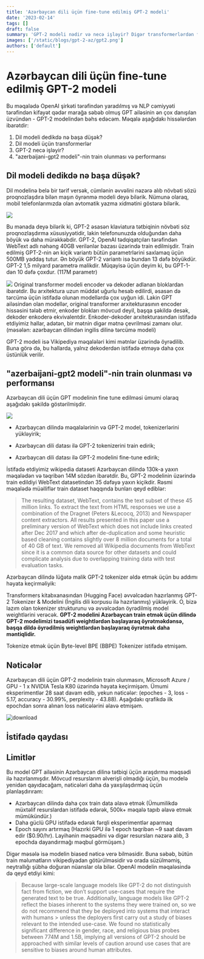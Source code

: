 ```yaml
---
title: 'Azərbaycan dili üçün fine-tune edilmiş GPT-2 modeli'
date: '2023-02-14'
tags: []
draft: false
summary: 'GPT-2 modeli nədir və necə işləyir? Digər transformerlərdən fərqi nədir? Performansı necədir? azerbaijani-gpt2 modeli'
images: ['/static/blogs/gpt-2-az/gpt2.png']
authors: ['default']
---
```


# Azərbaycan dili üçün fine-tune edilmiş GPT-2 modeli

Bu məqalədə OpenAI şirkəti tərəfindən yaradılmış və NLP cəmiyyəti tərəfindən kifayət qədər marağa səbəb olmuş GPT ailəsinin ən çox danışılan üzvündən - GPT-2 modelindən bəhs edəcəm.
Məqalə aşağıdakı hissələrdən ibarətdir:

1. Dil modeli dedikdə nə başa düşək?
2. Dil modeli üçün transformerlər
4. GPT-2 necə işləyir?
5. "azerbaijani-gpt2 modeli"-nin train olunması və performansı

## Dil modeli dedikdə nə başa düşək?

Dil modelinə belə bir tərif versək, cümlənin əvvəlini nəzərə alıb növbəti sözü proqnozlaşdıra bilən maşın öyrənmə modeli deyə bilərik. Nümunə olaraq, mobil telefonlarımızda olan avtomatik yazma xidmətini göstərə bilərik.

![](https://1.bp.blogspot.com/-Oz-oMYfar8I/WSW90Jo866I/AAAAAAAAB1k/GO-9rpbpTcMhsfy3edD3lgcjXlLlTQjlwCLcB/s1600/image6.gif)

Bu mənada deyə bilərik ki, GPT-2 əsasən klaviatura tətbiqinin növbəti söz proqnozlaşdırma xüsusiyyətidir, lakin telefonunuzda olduğundan daha böyük və daha mürəkkəbdir. 
GPT-2, OpenAI tədqiqatçıları tərəfindən WebText adlı nəhəng 40GB verilənlər bazası üzərində train edilmişdir. Train edilmiş GPT-2-nin ən kiçik variantı bütün parametrlərini saxlamaq üçün 500MB yaddaş tutur. Ən böyük GPT-2 variantı isə bundan 13 dəfə böyükdür.
GPT-2 1,5 milyard parametrə malikdir. Müqayisə üçün deyim ki, bu GPT-1-dən 10 dəfə çoxdur. (117M parametr)

![](https://jalammar.github.io/images/gpt2/gpt2-sizes-hyperparameters-3.png)
Original transformer modeli encoder və dekoder adlanan bloklardan ibarətdir. Bu arxitektura uzun müddət uğurlu hesab edilirdi, əsasən də tərcümə üçün istifadə olunan modellərdə çox uyğun idi. Lakin GPT ailəsindən olan modellər, original transformer arxitekturasının encoder hissəsini tələb etmir, enkoder blokları mövcud deyil, başqa şəkildə desək, dekoder enkoderə ekvivalentdir.
Enkoder-dekoder arxitekturasından istifadə etdiyimiz hallar, adətən, bir mətnin digər mətnə çevrilməsi zamanı olur.(məsələn: azərbaycan dilindən ingilis dilinə tərcümə modeli)

GPT-2 modeli isə Vikipediya məqalələri kimi mətnlər üzərində öyrədilib. Buna görə də, bu hallarda, yalnız dekoderdən istifadə etməyə daha çox üstünlük verilir.

## "azerbaijani-gpt2 modeli"-nin train olunması və performansı

Azərbaycan dili üçün GPT modelinin fine tune edilməsi ümumi olaraq aşağıdakı şəkildə göstərilmişdir.

![](https://user-images.githubusercontent.com/31247506/218794844-dddeb35c-c1c4-4615-987b-e50ecb94bc0f.png)

* Azərbaycan dilində məqalələrinin və GPT-2 model, tokenizerlərini yükləyirik;

* Azərbaycan dili datası ilə GPT-2 tokenizerini train edirik;

* Azərbaycan dili datası ilə GPT-2 modelini fine-tune edirik;

İstifadə etdiyimiz wikipedia dataseti Azərbaycan dilində 130k-a yaxın məqalədən və təqribən 14M sözdən ibarətdir. Bu, GPT-2 modelinin üzərində train edildiyi WebText datasetindən 35 dəfəyə yaxın kiçikdir. Rəsmi məqalədə müəlliflər train dataset haqqında bunları qeyd ediblər:

>The resulting dataset, WebText, contains the text subset of these 45 million links. To extract the text from HTML responses we use a combination of the Dragnet (Peters &Lecocq, 2013) and Newspaper content extractors. All results presented in this paper use a preliminary version of WebText which does not include links created after Dec 2017 and which after de-duplication and some heuristic based cleaning contains slightly over 8 million documents for a total of 40 GB of text. We removed all Wikipedia documents from WebText since it is a common data source for other datasets and could complicate analysis due to overlapping training data with test evaluation tasks.

Azərbaycan dilində lüğətə malik GPT-2 tokenizer əldə etmək üçün bu addımı həyata keçirməliyik:

Transformers kitabxanasından (Hugging Face) əvvəlcədən hazırlanmış GPT-2 Tokenizer & Modelini (İngilis dili korpusu ilə hazırlanmış) yükləyirik. O, bizə lazım olan tokenizer strukturunu və əvvəlcədən öyrədilmiş model weightlərini verəcək. __GPT-2 modelini Azərbaycan train etmək üçün dilində GPT-2 modelimizi təsadüfi weightlərdən başlayaraq öyrətməkdənsə, başqa dildə öyrədilmiş weightlərdən başlayaraq öyrətmək daha məntiqlidir.__

Tokenize etmək üçün Byte-level BPE (BBPE) Tokenizer istifadə etmişəm.

## Nəticələr

Azərbaycan dili üçün GPT-2 modelinin train olunmasını, Microsoft Azure / GPU - 1 x NVIDIA Tesla K80 üzərində həyata keçirmişəm. Ümumi eksperimentlər 28 saat davam edib,  yekun nəticələr: (epoches - 3, loss -  5.17, accuracy - 30.99%, perplexity - 43.88). Aşağıdakı qrafikdə ilk epochdan sonra alınan loss nəticələrini əlavə etmişəm.

![download](https://user-images.githubusercontent.com/31247506/218971166-d7adf015-9d38-44cd-bfa7-893af1c18b2b.jpeg)

## İstifadə qaydası

## Limitlər

Bu model GPT ailəsinin Azərbaycan dilinə tətbiqi üçün araşdırma məqsədi ilə hazırlanmışdır. Mövcud resurslarım əlverişli olmadığı üçün, bu modelə yenidən qayıdacağam, nəticələri daha da yaxşılaşdırmaq üçün planlaşdırıram:

* Azərbaycan dilində daha çox train data əlavə etmək (Ümumilikdə müxtəlif resurslardan istifadə edərək, 500k+ məqalə tapıb əlavə etmək mümükündür.)
* Daha güclü GPU istifadə edərək fərqli eksperimentlər aparmaq
* Epoch sayını artırmaq (Hazırki GPU ilə 1 epoch təqribən ~9 saat davam edir ($0.90/hr). Layihənin məqsədini və digər resursları nəzərə alıb, 3 epochda dayandırmağı məqbul görmüşəm.)

Digər məsələ isə modelin biased nəticə verə bilməsidir. Buna səbəb, bütün train məlumatların vikipediyadan götürülməsidir və orada süzülməmiş, neytrallığı şübhə doğuran nüanslar ola bilər. OpenAI modelin məqaləsində də qeyd etdiyi kimi:

>Because large-scale language models like GPT-2 do not distinguish fact from fiction, we don’t support use-cases that require the generated text to be true. Additionally, language models like GPT-2 reflect the biases inherent to the systems they were trained on, so we do not recommend that they be deployed into systems that interact with humans > unless the deployers first carry out a study of biases relevant to the intended use-case. We found no statistically significant difference in gender, race, and religious bias probes between 774M and 1.5B, implying all versions of GPT-2 should be approached with similar levels of caution around use cases that are sensitive to biases around human attributes.
